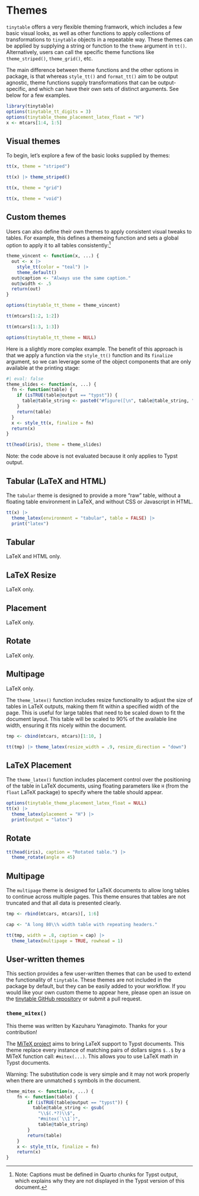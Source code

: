 # Themes

```{=html}
<script id="MathJax-script" async src="https://cdn.jsdelivr.net/npm/mathjax@3/es5/tex-mml-chtml.js"></script>
<script>
MathJax = {
  tex: {
    inlineMath: [['$', '$'], ['\\(', '\\)']]
  },
  svg: {
    fontCache: 'global'
  }
};
</script>
```

`tinytable` offers a very flexible theming framwork, which includes a few basic visual looks, as well as other functions to apply collections of transformations to `tinytable` objects in a repeatable way. These themes can be applied by supplying a string or function to the `theme` argument in `tt()`. Alternatively, users can call the specific theme functions like `theme_striped()`, `theme_grid()`, etc.

The main difference between theme functions and the other options in package, is that whereas `style_tt()` and `format_tt()` aim to be output agnostic, theme functions supply transformations that can be output-specific, and which can have their own sets of distinct arguments. See below for a few examples.

```r
library(tinytable)
options(tinytable_tt_digits = 3)
options(tinytable_theme_placement_latex_float = "H")
x <- mtcars[1:4, 1:5]
```

## Visual themes

To begin, let's explore a few of the basic looks supplied by themes:

```r
tt(x, theme = "striped")

tt(x) |> theme_striped()
```

```r
tt(x, theme = "grid")
```

::: {.content-visible when-format="pdf"}
```r
tt(x, theme = "void")
```
:::


## Custom themes

Users can also define their own themes to apply consistent visual tweaks to tables. For example, this defines a themeing function and sets a global option to apply it to all tables consistently:^[Note: Captions must be defined in Quarto chunks for Typst output, which explains why they are not displayed in the Typst version of this document.]

```r
theme_vincent <- function(x, ...) {
  out <- x |> 
    style_tt(color = "teal") |>
    theme_default()
  out@caption <- "Always use the same caption."
  out@width <- .5
  return(out)
}

options(tinytable_tt_theme = theme_vincent)

tt(mtcars[1:2, 1:2])

tt(mtcars[1:3, 1:3])

options(tinytable_tt_theme = NULL)
```


Here is a slightly more complex example. The benefit of this approach is that we apply a function via the `style_tt()` function and its `finalize` argument, so we can leverage some of the object components that are only available at the printing stage:

```r
#| eval: false
theme_slides <- function(x, ...) {
  fn <- function(table) {
    if (isTRUE(table@output == "typst")) {
      table@table_string <- paste0("#figure([\n", table@table_string, "\n])")
    }
    return(table)
  }
  x <- style_tt(x, finalize = fn)
  return(x)
}

tt(head(iris), theme = theme_slides)
```

Note: the code above is not evaluated because it only applies to Typst output.


::: {.content-visible unless-format="typst"}
## Tabular (LaTeX and HTML)

The `tabular` theme is designed to provide a more "raw" table, without a floating table environment in LaTeX, and without CSS or Javascript in HTML. 

```r
tt(x) |>
  theme_latex(environment = "tabular", table = FALSE) |>
  print("latex")
```
:::
::: {.content-visible when-format="typst"}
## Tabular 
LaTeX and HTML only.
:::

::: {.content-visible unless-format="pdf"}
## LaTeX Resize
LaTeX only.

## Placement
LaTeX only.

## Rotate
LaTeX only.

## Multipage
LaTeX only.
:::

::: {.content-hidden unless-format="pdf"}
The `theme_latex()` function includes resize functionality to adjust the size of tables in LaTeX outputs, making them fit within a specified width of the page. This is useful for large tables that need to be scaled down to fit the document layout. This table will be scaled to 90% of the available line width, ensuring it fits nicely within the document.

```r
tmp <- cbind(mtcars, mtcars)[1:10, ]

tt(tmp) |> theme_latex(resize_width = .9, resize_direction = "down")
```

## LaTeX Placement

The `theme_latex()` function includes placement control over the positioning of the table in LaTeX documents, using floating parameters like `H` (from the `float` LaTeX package) to specify where the table should appear.

```r
options(tinytable_theme_placement_latex_float = NULL)
tt(x) |>
  theme_latex(placement = "H") |>
  print(output = "latex")
```

## Rotate

```r
tt(head(iris), caption = "Rotated table.") |>
  theme_rotate(angle = 45)
```

## Multipage

The `multipage` theme is designed for LaTeX documents to allow long tables to continue across multiple pages. This theme ensures that tables are not truncated and that all data is presented clearly.

```r
tmp <- rbind(mtcars, mtcars)[, 1:6]

cap <- "A long 80\\% width table with repeating headers."

tt(tmp, width = .8, caption = cap) |>
  theme_latex(multipage = TRUE, rowhead = 1)
```
:::

## User-written themes

This section provides a few user-written themes that can be used to extend the functionality of `tinytable`. These themes are not included in the package by default, but they can be easily added to your workflow. If you would like your own custom theme to appear here, please open an issue on the [tinytable GitHub repository](https://github.com/vincentarelbundock/tinytable/issues) or submit a pull request.

### `theme_mitex()`

This theme was written by Kazuharu Yanagimoto. Thanks for your contribution!

The [MiTeX project](https://typst.app/universe/package/mitex/) aims to bring LaTeX support to Typst documents. This theme replace every instance of matching pairs of dollars signs `$..$`  by a MiTeX function call: `#mitex(...)`. This allows you to use LaTeX math in Typst documents.

Warning: The substitution code is very simple and it may not work properly when there are unmatched `$` symbols in the document.

```r
theme_mitex <- function(x, ...) {
    fn <- function(table) {
        if (isTRUE(table@output == "typst")) {
          table@table_string <- gsub(
            "\\$(.*?)\\$",
            "#mitex(`\\1`)",
            table@table_string)
        }
        return(table)
    }
    x <- style_tt(x, finalize = fn)
    return(x)
}
```
